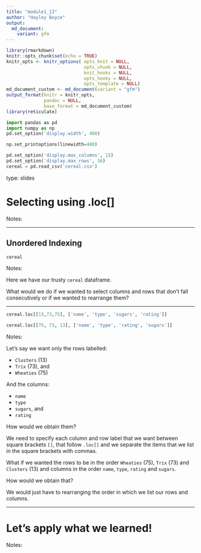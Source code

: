 ---
title: "module1_13"
author: "Hayley Boyce"
output: 
  md_document:
    variant: gfm
---


```{r setup, include=FALSE}
library(rmarkdown)
knitr::opts_chunk$set(echo = TRUE)
knitr_opts <- knitr_options( opts_knit = NULL,
                             opts_chunk = NULL,
                             knit_hooks = NULL,
                             opts_hooks = NULL,
                             opts_template = NULL)
md_document_custom <- md_document(variant = "gfm")
output_format(knitr = knitr_opts,
              pandoc = NULL,
              base_format = md_document_custom)
library(reticulate)
```


```{python include=FALSE}
import pandas as pd
import numpy as np
pd.set_option('display.width', 400)

np.set_printoptions(linewidth=400)

pd.set_option('display.max_columns', 15)
pd.set_option('display.max_rows', 16)
cereal = pd.read_csv('cereal.csv')
```

type: slides

# Selecting using .loc[]

Notes: <br>

---

## Unordered Indexing


```{python}
cereal
```


Notes: 

Here we have our trusty `cereal` dataframe.

What would we do if we wanted to select columns and rows that don't fall consecutively or if we wanted to rearrange them?

---




```{python}
cereal.loc[[13,73,75], ['name', 'type', 'sugars', 'rating']]
```


```{python}
cereal.loc[[75, 73, 13], ['name', 'type', 'rating', 'sugars']]
```

Notes: 

Let's say we want only the rows labelled:

- `Clusters` (13)
- `Trix` (73), and
- `Wheaties` (75) 

And the columns:

- `name`
- `type`
- `sugars`, and 
- `rating`

How would we obtain them?

We need to specify each column and row label that we want between square brackets `[]`, that follow `.loc[]` and we separate the items that we list in the square brackets with commas.


What if we wanted the rows to be in the order `Wheaties` (75), `Trix` (73) and `Clusters` (13) and columns in the order `name`, `type`, `rating` and `sugars`.

How would we obtain that?    

We would just have to rearranging the order in which we list our rows and columns.


---

# Let’s apply what we learned!

Notes:
<br>